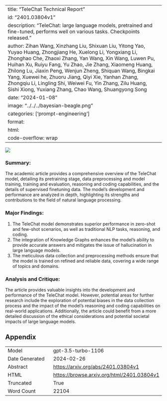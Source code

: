 
---
title: "TeleChat Technical Report"
id: "2401.03804v1"
description: "TeleChat: large language models, pretrained and fine-tuned, performs well on various tasks. Checkpoints released."
author: Zihan Wang, Xinzhang Liu, Shixuan Liu, Yitong Yao, Yuyao Huang, Zhongjiang He, Xuelong Li, Yongxiang Li, Zhonghao Che, Zhaoxi Zhang, Yan Wang, Xin Wang, Luwen Pu, Huihan Xu, Ruiyu Fang, Yu Zhao, Jie Zhang, Xiaomeng Huang, Zhilong Lu, Jiaxin Peng, Wenjun Zheng, Shiquan Wang, Bingkai Yang, Xuewei he, Zhuoru Jiang, Qiyi Xie, Yanhan Zhang, Zhongqiu Li, Lingling Shi, Weiwei Fu, Yin Zhang, Zilu Huang, Sishi Xiong, Yuxiang Zhang, Chao Wang, Shuangyong Song
date: "2024-01-08"
image: "../../../bayesian-beagle.png"
categories: ['prompt-engineering']
format:
  html:
    code-overflow: wrap
---

![](../../../bayesian-beagle.png)

### Summary:

The academic article provides a comprehensive overview of the TeleChat model, detailing its pretraining stage, data preprocessing and model training, training and evaluation, reasoning and coding capabilities, and the details of supervised finetuning data. The model's development and performance are analyzed in depth, highlighting its strengths and contributions to the field of natural language processing.

### Major Findings:
1. The TeleChat model demonstrates superior performance in zero-shot and few-shot scenarios, as well as traditional NLP tasks, reasoning, and coding.
2. The integration of Knowledge Graphs enhances the model's ability to provide accurate answers and mitigates the issue of hallucination in large language models.
3. The meticulous data collection and preprocessing methods ensure that the model is trained on refined and reliable data, covering a wide range of topics and domains.

### Analysis and Critique:
The article provides valuable insights into the development and performance of the TeleChat model. However, potential areas for further research include the exploration of potential biases in the data collection process and the impact of the model's reasoning and coding capabilities on real-world applications. Additionally, the article could benefit from a more detailed discussion of the ethical considerations and potential societal impacts of large language models.

## Appendix

|          |          |
|----------|----------|
| Model     | gpt-3.5-turbo-1106       |
| Date Generated     | 2024-02-26       |
| Abstract | [https://arxiv.org/abs/2401.03804v1](https://arxiv.org/abs/2401.03804v1)        |
| HTML     | [https://browse.arxiv.org/html/2401.03804v1](https://browse.arxiv.org/html/2401.03804v1)       |
| Truncated       | True       |
| Word Count       | 22104       |